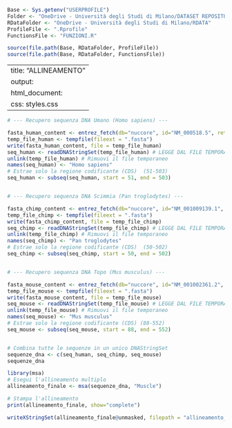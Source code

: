 ```r

Base <- Sys.getenv("USERPROFILE")
Folder <- "OneDrive - Università degli Studi di Milano/DATASET REPOSITORY"
RDataFolder <- "OneDrive - Università degli Studi di Milano/RDATA"
ProfileFile <- ".Rprofile"
FunctionsFile <- "FUNZIONI.R"

source(file.path(Base, RDataFolder, ProfileFile))
source(file.path(Base, RDataFolder, FunctionsFile))
```

---
title: "ALLINEAMENTO"
output:
  html_document:
    css: styles.css
---

```r

# --- Recupero sequenza DNA Umano (Homo sapiens) ---

fasta_human_content <- entrez_fetch(db="nuccore", id="NM_000518.5", rettype="fasta", retmode="text")
temp_file_human <- tempfile(fileext = ".fasta")
write(fasta_human_content, file = temp_file_human)
seq_human <- readDNAStringSet(temp_file_human) # LEGGE DAL FILE TEMPORANEO
unlink(temp_file_human) # Rimuovi il file temporaneo
names(seq_human) <- "Homo sapiens"
# Estrae solo la regione codificante (CDS)  (51-503) 
seq_human <- subseq(seq_human, start = 51, end = 503)


# --- Recupero sequenza DNA Scimmia (Pan troglodytes) ---

fasta_chimp_content <- entrez_fetch(db="nuccore", id="NM_001009139.1", rettype="fasta", retmode="text")
temp_file_chimp <- tempfile(fileext = ".fasta")
write(fasta_chimp_content, file = temp_file_chimp)
seq_chimp <- readDNAStringSet(temp_file_chimp) # LEGGE DAL FILE TEMPORANEO
unlink(temp_file_chimp) # Rimuovi il file temporaneo
names(seq_chimp) <- "Pan troglodytes"
# Estrae solo la regione codificante (CDS)  (50-502)
seq_chimp <- subseq(seq_chimp, start = 50, end = 502)


# --- Recupero sequenza DNA Topo (Mus musculus) ---

fasta_mouse_content <- entrez_fetch(db="nuccore", id="NM_001002361.2", rettype="fasta", retmode="text")
temp_file_mouse <- tempfile(fileext = ".fasta")
write(fasta_mouse_content, file = temp_file_mouse)
seq_mouse <- readDNAStringSet(temp_file_mouse) # LEGGE DAL FILE TEMPORANEO
unlink(temp_file_mouse) # Rimuovi il file temporaneo
names(seq_mouse) <- "Mus musculus"
# Estrae solo la regione codificante (CDS) (88-552)
seq_mouse <- subseq(seq_mouse, start = 88, end = 552)


# Combina tutte le sequenze in un unico DNAStringSet
sequenze_dna <- c(seq_human, seq_chimp, seq_mouse)
sequenze_dna

library(msa)
# Esegui l'allineamento multiplo
allineamento_finale <- msa(sequenze_dna, "Muscle")

# Stampa l'allineamento
print(allineamento_finale, show="complete")

writeXStringSet(allineamento_finale@unmasked, filepath = "allineamento_HBB_mRNA.fasta", format="fasta")

```
































